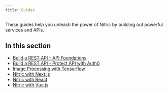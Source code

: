 ```yaml
---
title: Guides
---
```


These guides help you unleash the power of Nitric by building out powerful services and APIs.

## In this section

- [Build a REST API - API Foundations](/docs/guides/api/rest-api)
- [Build a REST API - Protect API with Auth0](/docs/guides/api/rest-api-auth0)
- [Image Processing with Tensorflow](/docs/guides/tensorflow)
- [Nitric with Next.js](/docs/guides/with-nextjs)
- [Nitric with React](/docs/guides/with-react)
- [Nitric with Vue.js](/docs/guides/with-vue)
